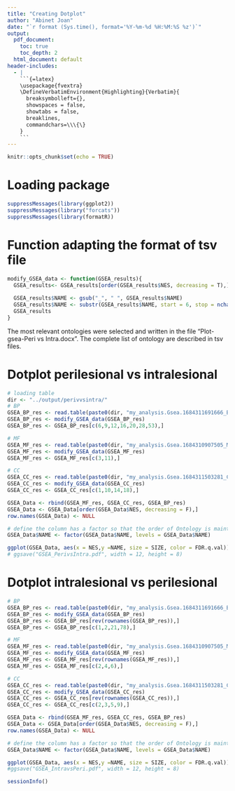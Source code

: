 ```yaml
---
title: "Creating Dotplot"
author: "Abinet Joan"
date: "`r format (Sys.time(), format='%Y-%m-%d %H:%M:%S %z')`"
output:
  pdf_document:
    toc: true
    toc_depth: 2
  html_document: default
header-includes:
  - |
    ```{=latex}
    \usepackage{fvextra}
    \DefineVerbatimEnvironment{Highlighting}{Verbatim}{
      breaksymbolleft={}, 
      showspaces = false,
      showtabs = false,
      breaklines,
      commandchars=\\\{\}
    }
    ```
---
```



```r
knitr::opts_chunk$set(echo = TRUE)
```

# Loading package
```r
suppressMessages(library(ggplot2))
suppressMessages(library("forcats"))
suppressMessages(library(formatR))
```

# Function adapting the format of tsv file
```r
modify_GSEA_data <- function(GSEA_results){
  GSEA_results<- GSEA_results[order(GSEA_results$NES, decreasing = T),]
  
  GSEA_results$NAME <- gsub("_", " ", GSEA_results$NAME)
  GSEA_results$NAME <- substr(GSEA_results$NAME, start = 6, stop = nchar(GSEA_results$NAME))
  GSEA_results
}
```

The most relevant ontologies were selected and written in the file "Plot-gsea-Peri vs Intra.docx". The complete list of ontology are described in tsv files.

# Dotplot perilesional vs intralesional
```r
# loading table
dir <- "../output/perivvsintra/"
# BP
GSEA_BP_res <- read.table(paste0(dir, "my_analysis.Gsea.1684311691666_BP2/gsea_report_for_perilesional_1684311691666.tsv"), header = T, sep = "\t")
GSEA_BP_res <- modify_GSEA_data(GSEA_BP_res)
GSEA_BP_res <- GSEA_BP_res[c(6,9,12,16,20,28,53),]

# MF
GSEA_MF_res <- read.table(paste0(dir, "my_analysis.Gsea.1684310907505_MF/gsea_report_for_perilesional_1684310907505.tsv"), header = T, sep = "\t")
GSEA_MF_res <- modify_GSEA_data(GSEA_MF_res)
GSEA_MF_res <- GSEA_MF_res[c(3,11),]

# CC
GSEA_CC_res <- read.table(paste0(dir, "my_analysis.Gsea.1684311503281_CC/gsea_report_for_perilesional_1684311503281.tsv"), header = T, sep = "\t")
GSEA_CC_res <- modify_GSEA_data(GSEA_CC_res)
GSEA_CC_res <- GSEA_CC_res[c(1,10,14,18),]

GSEA_Data <- rbind(GSEA_MF_res, GSEA_CC_res, GSEA_BP_res)
GSEA_Data <- GSEA_Data[order(GSEA_Data$NES, decreasing = F),]
row.names(GSEA_Data) <- NULL

# define the column has a factor so that the order of Ontology is maintain in the plot.
GSEA_Data$NAME <- factor(GSEA_Data$NAME, levels = GSEA_Data$NAME)

ggplot(GSEA_Data, aes(x = NES,y =NAME, size = SIZE, color = FDR.q.val)) + geom_point() + ggtitle("GSEA - Perilesional vs Intralesional") + scale_color_gradient(low = "red", high = "blue") + theme_bw()+ scale_size(range = c(3,10))
# ggsave("GSEA_PerivsIntra.pdf", width = 12, height = 8)
```

# Dotplot intralesional vs perilesional
```r
# BP
GSEA_BP_res <- read.table(paste0(dir, "my_analysis.Gsea.1684311691666_BP2/gsea_report_for_intralesional_1684311691666.tsv"), header = T, sep = "\t")
GSEA_BP_res <- modify_GSEA_data(GSEA_BP_res)
GSEA_BP_res <- GSEA_BP_res[rev(rownames(GSEA_BP_res)),]
GSEA_BP_res <- GSEA_BP_res[c(1,2,21,78),]

# MF
GSEA_MF_res <- read.table(paste0(dir, "my_analysis.Gsea.1684310907505_MF/gsea_report_for_intralesional_1684310907505.tsv"), header = T, sep = "\t")
GSEA_MF_res <- modify_GSEA_data(GSEA_MF_res)
GSEA_MF_res <- GSEA_MF_res[rev(rownames(GSEA_MF_res)),]
GSEA_MF_res <- GSEA_MF_res[c(2,4,6),]

# CC
GSEA_CC_res <- read.table(paste0(dir, "my_analysis.Gsea.1684311503281_CC/gsea_report_for_intralesional_1684311503281.tsv"), header = T, sep = "\t")
GSEA_CC_res <- modify_GSEA_data(GSEA_CC_res)
GSEA_CC_res <- GSEA_CC_res[rev(rownames(GSEA_CC_res)),]
GSEA_CC_res <- GSEA_CC_res[c(2,3,5,9),]

GSEA_Data <- rbind(GSEA_MF_res, GSEA_CC_res, GSEA_BP_res)
GSEA_Data <- GSEA_Data[order(GSEA_Data$NES, decreasing = F),]
row.names(GSEA_Data) <- NULL

# define the column has a factor so that the order of Ontology is maintain in the plot.
GSEA_Data$NAME <- factor(GSEA_Data$NAME, levels = GSEA_Data$NAME)

ggplot(GSEA_Data, aes(x = NES,y =NAME, size = SIZE, color = FDR.q.val)) + geom_point() + ggtitle("GSEA - Intralesional vs Perilesional") + scale_color_gradient(low = "red", high = "blue") + theme_bw()+ scale_size(range = c(3,10))
#ggsave("GSEA_IntravsPeri.pdf", width = 12, height = 8)
```

```r
sessionInfo()
```

